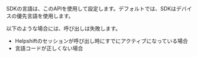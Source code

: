
SDKの言語は、このAPIを使用して設定します。デフォルトでは、SDKはデバイスの優先言語を使用します。

以下のような場合には、呼び出しは失敗します。

- Helpshiftのセッションが呼び出し時にすでにアクティブになっている場合
- 言語コードが正しくない場合
